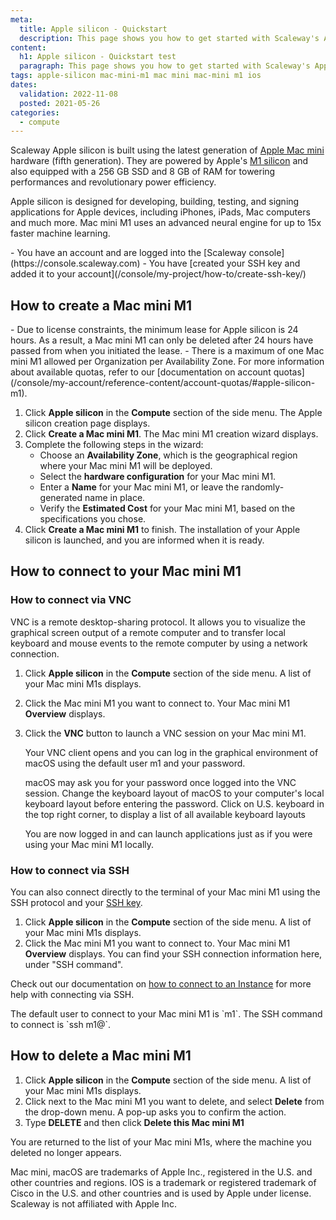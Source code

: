 ```yaml
---
meta:
  title: Apple silicon - Quickstart 
  description: This page shows you how to get started with Scaleway's Apple silicon.
content:
  h1: Apple silicon - Quickstart test
  paragraph: This page shows you how to get started with Scaleway's Apple silicon.
tags: apple-silicon mac-mini-m1 mac mini mac-mini m1 ios 
dates:
  validation: 2022-11-08
  posted: 2021-05-26
categories:
  - compute
---
```


Scaleway Apple silicon is built using the latest generation of [Apple Mac mini](/compute/apple-silicon/concepts/#mac-mini-M1) hardware (fifth generation). They are powered by Apple's [M1 silicon](/compute/apple-silicon/concepts/#apple-m1) and also equipped with a 256 GB SSD and 8 GB of RAM for towering performances and revolutionary power efficiency.

Apple silicon is designed for developing, building, testing, and signing applications for Apple devices, including iPhones, iPads, Mac computers and much more. Mac mini M1 uses an advanced neural engine for up to 15x faster machine learning. 

<Macro id="iam-requirements" />

<Message type="requirement">
  - You have an account and are logged into the [Scaleway console](https://console.scaleway.com)
  - You have [created your SSH key and added it to your account](/console/my-project/how-to/create-ssh-key/)
</Message>

## How to create a Mac mini M1

<Message type="important">
  - Due to license constraints, the minimum lease for Apple silicon is 24 hours. As a result, a Mac mini M1 can only be deleted after 24 hours have passed from when you initiated the lease.
  - There is a maximum of one Mac mini M1 allowed per Organization per Availability Zone. For more information about available quotas, refer to our [documentation on account quotas](/console/my-account/reference-content/account-quotas/#apple-silicon-m1).
</Message>

1. Click **Apple silicon** in the **Compute** section of the side menu. The Apple silicon creation page displays. 
2. Click **Create a Mac mini M1**. The Mac mini M1 creation wizard displays.
3. Complete the following steps in the wizard: 
    - Choose an **Availability Zone**, which is the geographical region where your Mac mini M1 will be deployed.
    - Select the **hardware configuration** for your Mac mini M1. 
    - Enter a **Name** for your Mac mini M1, or leave the randomly-generated name in place. 
    - Verify the **Estimated Cost** for your Mac mini M1, based on the specifications you chose.
4. Click **Create a Mac mini M1** to finish. The installation of your Apple silicon is launched, and you are informed when it is ready.

## How to connect to your Mac mini M1

### How to connect via VNC

VNC is a remote desktop-sharing protocol. It allows you to visualize the graphical screen output of a remote computer and to transfer local keyboard and mouse events to the remote computer by using a network connection.

1. Click **Apple silicon** in the **Compute** section of the side menu. A list of your Mac mini M1s displays.
2. Click the Mac mini M1 you want to connect to. Your Mac mini M1 **Overview** displays.
3. Click the **VNC** button to launch a VNC session on your Mac mini M1.
    
    Your VNC client opens and you can log in the graphical environment of macOS using the default user m1 and your password.

    <Message type="note">
      macOS may ask you for your password once logged into the VNC session. Change the keyboard layout of macOS to your computer's local keyboard layout before entering the password. Click on U.S. keyboard in the top right corner, to display a list of all available keyboard layouts
    </Message>

    You are now logged in and can launch applications just as if you were using your Mac mini M1 locally.

    <Lightbox src="scaleway-m1-remote-desktop.webp" alt="" />

### How to connect via SSH

You can also connect directly to the terminal of your Mac mini M1 using the SSH protocol and your [SSH key](/console/my-account/concepts/#ssh-key). 

1. Click **Apple silicon** in the **Compute** section of the side menu. A list of your Mac mini M1s displays.
2. Click the Mac mini M1 you want to connect to. Your Mac mini M1 **Overview** displays. You can find your SSH connection information here, under "SSH command".
    <Lightbox src="scaleway-m1-ssh.webp" alt="" />

Check out our documentation on [how to connect to an Instance](/compute/instances/how-to/connect-to-instance/) for more help with connecting via SSH.

<Message type="note">
  The default user to connect to your Mac mini M1 is `m1`. The SSH command to connect is `ssh m1@<your_mac_mini_m1_ip>`.
</Message>

## How to delete a Mac mini M1

1. Click **Apple silicon** in the **Compute** section of the side menu. A list of your Mac mini M1s displays.
2. Click <Icon name="more" /> next to the Mac mini M1 you want to delete, and select **Delete** from the drop-down menu. A pop-up asks you to confirm the action.
3. Type **DELETE** and then click **Delete this Mac mini M1**

You are returned to the list of your Mac mini M1s, where the machine you deleted no longer appears.

<Message type="note">
  Mac mini, macOS are trademarks of Apple Inc., registered in the U.S. and other countries and regions. IOS is a trademark or registered trademark of Cisco in the U.S. and other countries and is used by Apple under license. Scaleway is not affiliated with Apple Inc.
</Message> 